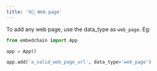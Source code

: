 ```yaml
---
title: '🌐📄 Web page'
---
```


To add any web page, use the data_type as `web_page`. Eg:

```python
from embedchain import App

app = App()

app.add('a_valid_web_page_url', data_type='web_page')
```
